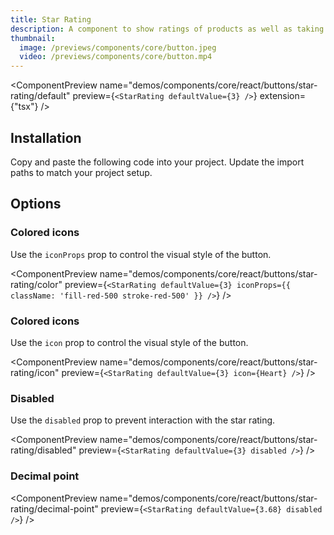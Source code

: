 ```yaml
---
title: Star Rating
description: A component to show ratings of products as well as taking input for rating
thumbnail:
  image: /previews/components/core/button.jpeg
  video: /previews/components/core/button.mp4
---
```


<ComponentPreview
  name="demos/components/core/react/buttons/star-rating/default"
  preview={`<StarRating defaultValue={3} />`}
  extension={"tsx"}
/>

## Installation

<Steps>
  <Step>Copy and paste the following code into your project.</Step>
  <ComponentSource
    name={["components/core/default/react/buttons/star-rating"]}
    extension={["tsx"]}
  />
  <Step>Update the import paths to match your project setup.</Step>
</Steps>

## Options

### Colored icons

Use the `iconProps` prop to control the visual style of the button.<br/>

<ComponentPreview
  name="demos/components/core/react/buttons/star-rating/color"
  preview={`<StarRating defaultValue={3} iconProps={{ className: 'fill-red-500 stroke-red-500' }} />`}
/>

### Colored icons

Use the `icon` prop to control the visual style of the button.<br/>

<ComponentPreview
  name="demos/components/core/react/buttons/star-rating/icon"
  preview={`<StarRating defaultValue={3} icon={Heart} />`}
/>

### Disabled

Use the `disabled` prop to prevent interaction with the star rating.<br/>

<ComponentPreview
  name="demos/components/core/react/buttons/star-rating/disabled"
  preview={`<StarRating defaultValue={3} disabled />`}
/>

### Decimal point

<ComponentPreview
  name="demos/components/core/react/buttons/star-rating/decimal-point"
  preview={`<StarRating defaultValue={3.68} disabled />`}
/>
